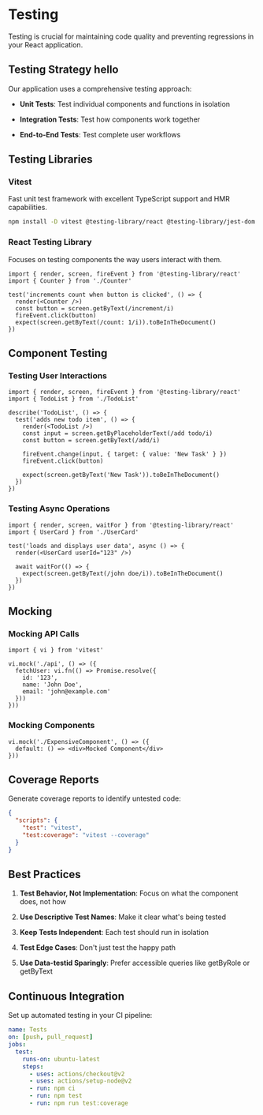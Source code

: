 # Testing

Testing is crucial for maintaining code quality and preventing regressions in your React application.

## Testing Strategy hello

Our application uses a comprehensive testing approach:

* **Unit Tests**: Test individual components and functions in isolation

* **Integration Tests**: Test how components work together

* **End-to-End Tests**: Test complete user workflows

## Testing Libraries

### Vitest

Fast unit test framework with excellent TypeScript support and HMR capabilities.

```bash
npm install -D vitest @testing-library/react @testing-library/jest-dom
```

### React Testing Library

Focuses on testing components the way users interact with them.

```tsx
import { render, screen, fireEvent } from '@testing-library/react'
import { Counter } from './Counter'

test('increments count when button is clicked', () => {
  render(<Counter />)
  const button = screen.getByText(/increment/i)
  fireEvent.click(button)
  expect(screen.getByText(/count: 1/i)).toBeInTheDocument()
})
```

## Component Testing

### Testing User Interactions

```tsx
import { render, screen, fireEvent } from '@testing-library/react'
import { TodoList } from './TodoList'

describe('TodoList', () => {
  test('adds new todo item', () => {
    render(<TodoList />)
    const input = screen.getByPlaceholderText(/add todo/i)
    const button = screen.getByText(/add/i)
    
    fireEvent.change(input, { target: { value: 'New Task' } })
    fireEvent.click(button)
    
    expect(screen.getByText('New Task')).toBeInTheDocument()
  })
})
```

### Testing Async Operations

```tsx
import { render, screen, waitFor } from '@testing-library/react'
import { UserCard } from './UserCard'

test('loads and displays user data', async () => {
  render(<UserCard userId="123" />)
  
  await waitFor(() => {
    expect(screen.getByText(/john doe/i)).toBeInTheDocument()
  })
})
```

## Mocking

### Mocking API Calls

```tsx
import { vi } from 'vitest'

vi.mock('./api', () => ({
  fetchUser: vi.fn(() => Promise.resolve({
    id: '123',
    name: 'John Doe',
    email: 'john@example.com'
  }))
}))
```

### Mocking Components

```tsx
vi.mock('./ExpensiveComponent', () => ({
  default: () => <div>Mocked Component</div>
}))
```

## Coverage Reports

Generate coverage reports to identify untested code:

```json
{
  "scripts": {
    "test": "vitest",
    "test:coverage": "vitest --coverage"
  }
}
```

## Best Practices

1. **Test Behavior, Not Implementation**: Focus on what the component does, not how

2. **Use Descriptive Test Names**: Make it clear what's being tested

3. **Keep Tests Independent**: Each test should run in isolation

4. **Test Edge Cases**: Don't just test the happy path

5. **Use Data-testid Sparingly**: Prefer accessible queries like getByRole or getByText

## Continuous Integration

Set up automated testing in your CI pipeline:

```yaml
name: Tests
on: [push, pull_request]
jobs:
  test:
    runs-on: ubuntu-latest
    steps:
      - uses: actions/checkout@v2
      - uses: actions/setup-node@v2
      - run: npm ci
      - run: npm test
      - run: npm run test:coverage
```
